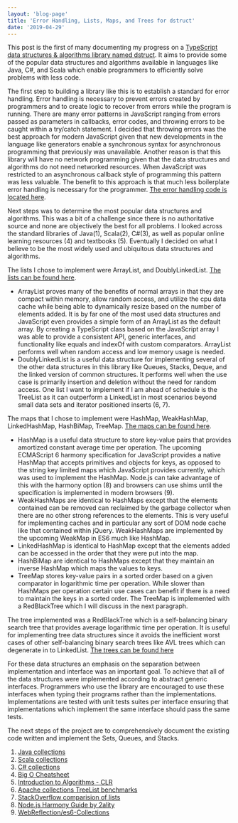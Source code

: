 ```yaml
---
layout: 'blog-page'
title: 'Error Handling, Lists, Maps, and Trees for dstruct'
date: '2019-04-29'
---
```


This post is the first of many documenting my progress on a [TypeScript data structures & algorithms library named dstruct](https://github.com/codystebbins/dstruct). It aims to provide some of the popular data structures and algorithms available in languages like Java, C#, and Scala which enable programmers to efficiently solve problems with less code.

The first step to building a library like this is to establish a standard for error handling. Error handling is necessary to prevent errors created by programmers and to create logic to recover from errors while the program is running. There are many error patterns in JavaScript ranging from errors passed as parameters in callbacks, error codes, and throwing errors to be caught within a try/catch statement. I decided that throwing errors was the best approach for modern JavaScript given that new developments in the language like generators enable a synchronous syntax for asynchronous programming that previously was unavailable. Another reason is that this library will have no network programming given that the data structures and algorithms do not need networked resources. When JavaScript was restricted to an asynchronous callback style of programming this pattern was less valuable. The benefit to this approach is that much less boilerplate error handling is necessary for the programmer. [The error handling code is located here](https://github.com/codystebbins/dstruct/blob/master/lib/Error.ts).

Next steps was to determine the most popular data structures and algorithms. This was a bit of a challenge since there is no authoritative source and none are objectively the best for all problems. I looked across the standard libraries of Java(1), Scala(2), C#(3), as well as popular online learning resources (4) and textbooks (5). Eventually I decided on what I believe to be the most widely used and ubiquitous data structures and algorithms.

The lists I chose to implement were ArrayList, and DoublyLinkedList. [The lists can be found here](https://github.com/codystebbins/dstruct/tree/master/lib/structures/lists).

- ArrayList proves many of the benefits of normal arrays in that they are compact within memory, allow random access, and utilize the cpu data cache while being able to dynamically resize based on the number of elements added. It is by far one of the most used data structures and JavaScript even provides a simple form of an ArrayList as the default array. By creating a TypeScript class based on the JavaScript array I was able to provide a consistent API, generic interfaces, and functionality like equals and indexOf with custom comparators. ArrayList performs well when random access and low memory usage is needed.
- DoublyLinkedList is a useful data structure for implementing several of the other data structures in this library like Queues, Stacks, Deque, and the linked version of common structures. It performs well when the use case is primarily insertion and deletion without the need for random access. One list I want to implement if I am ahead of schedule is the TreeList as it can outperform a LinkedList in most scenarios beyond small data sets and iterator positioned inserts (6, 7).

The maps that I chose to implement were HashMap, WeakHashMap, LinkedHashMap, HashBiMap, TreeMap. [The maps can be found here](https://github.com/codystebbins/dstruct/tree/master/lib/structures/maps).

- HashMap is a useful data structure to store key-value pairs that provides amortized constant average time per operation. The upcoming ECMAScript 6 harmony specification for JavaScript provides a native HashMap that accepts primitives and objects for keys, as opposed to the string key limited maps which JavaScript provides currently, which was used to implement the HashMap. Node.js can take advantage of this with the harmony option (8) and browsers can use shims until the specification is implemented in modern browsers (9).
- WeakHashMaps are identical to HashMaps except that the elements contained can be removed can reclaimed by the garbage collector when there are no other strong references to the elements. This is very useful for implementing caches and in particular any sort of DOM node cache like that contained within jQuery. WeakHashMaps are implemented by the upcoming WeakMap in ES6 much like HashMap.
- LinkedHashMap is identical to HashMap except that the elements added can be accessed in the order that they were put into the map.
- HashBiMap are identical to HashMaps except that they maintain an inverse HashMap which maps the values to keys.
- TreeMap stores key-value pairs in a sorted order based on a given comparator in logarithmic time per operation. While slower than HashMaps per operation certain use cases can benefit if there is a need to maintain the keys in a sorted order. The TreeMap is implemented with a RedBlackTree which I will discuss in the next paragraph.

The tree implemented was a RedBlackTree which is a self-balancing binary search tree that provides average logarithmic time per operation. It is useful for implementing tree data structures since it avoids the inefficient worst cases of other self-balancing binary search trees like AVL trees which can degenerate in to LinkedList. [The trees can be found here](https://github.com/codystebbins/dstruct/tree/master/lib/structures/trees)

For these data structures an emphasis on the separation between implementation and interface was an important goal. To achieve that all of the data structures were implemented according to abstract generic interfaces. Programmers who use the library are encouraged to use these interfaces when typing their programs rather than the implementations. Implementations are tested with unit tests suites per interface ensuring that implementations which implement the same interface should pass the same tests.

The next steps of the project are to comprehensively document the existing code written and implement the Sets, Queues, and Stacks.

1. [Java collections](http://docs.oracle.com/javase/7/docs/api/java/util/Collections.html)
2. [Scala collections](http://www.scala-lang.org/api/2.10.3/index.html#scala.collection.package)
3. [C# collections](http://msdn.microsoft.com/en-us/library/ybcx56wz.aspx)
4. [Big O Cheatsheet](http://bigocheatsheet.com/#comments)
5. [Introduction to Algorithms - CLR](http://smile.amazon.com/Introduction-Algorithms-Thomas-H-Cormen/dp/0262033844)
6. [Apache collections TreeList benchmarks](https://commons.apache.org/proper/commons-collections/javadocs/api-3.2.1/org/apache/commons/collections/list/TreeList.html)
7. [StackOverflow comparision of lists](https://stackoverflow.com/questions/1713144/list-implementations-does-linkedlist-really-perform-so-poorly-vs-arraylist-and)
8. [Node.js Harmony Guide by 2ality](http://www.2ality.com/2013/04/nodejs-harmony.html)
9. [WebReflection/es6-Collections](https://github.com/WebReflection/es6-collections)
